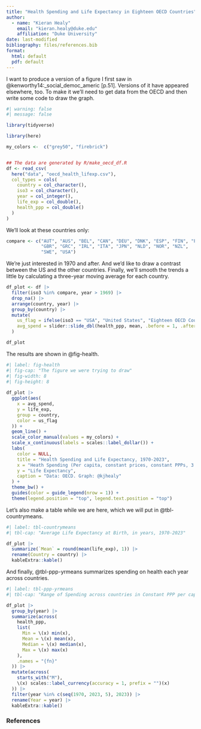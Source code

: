 ```yaml
---
title: "Health Spending and Life Expectancy in Eighteen OECD Countries"
author:
  - name: "Kieran Healy"
    email: "kieran.healy@duke.edu"
    affiliation: "Duke University"
date: last-modified
bibliography: files/references.bib
format:
  html: default
  pdf: default
---
```



I want to produce a version of a figure I first saw in @kenworthy14:_social_democ_americ [p.51]. Versions of it have appeared elsewhere, too. To make it we'll need to get data from the OECD and then write some code to draw the graph. 

```r
#| warning: false
#| message: false

library(tidyverse)
```

```r
library(here)

my_colors <-  c("grey50", "firebrick")


## The data are generated by R/make_oecd_df.R
df <- read_csv(
  here("data", "oecd_health_lifexp.csv"),
  col_types = cols(
    country = col_character(),
    iso3 = col_character(),
    year = col_integer(),
    life_exp = col_double(),
    health_ppp = col_double()
  )
)
```


We'll look at these countries only:

```r
compare <- c("AUT", "AUS", "BEL", "CAN", "DEU", "DNK", "ESP", "FIN", "FRA",
             "GBR", "GRC", "IRL", "ITA", "JPN", "NLD", "NOR", "NZL",
             "SWE", "USA")

```

We're just interested in 1970 and after. And we'd like to draw a contrast between the US and the other countries. Finally, we'll smooth the trends a little by calculating a three-year moving average for each country. 

```r
df_plot <- df |>
  filter(iso3 %in% compare, year > 1969) |>
  drop_na() |>
  arrange(country, year) |>
  group_by(country) |>
  mutate(
    us_flag = ifelse(iso3 == "USA", "United States", "Eighteen OECD Countries"),
    avg_spend = slider::slide_dbl(health_ppp, mean, .before = 1, .after = 1)
  )

df_plot  
```

The results are shown in @fig-health.


```r
#| label: fig-health
#| fig-cap: "The figure we were trying to draw"
#| fig-width: 8
#| fig-height: 8
 
df_plot |>
  ggplot(aes(
    x = avg_spend,
    y = life_exp,
    group = country,
    color = us_flag
  )) +
  geom_line() +
  scale_color_manual(values = my_colors) +
  scale_x_continuous(labels = scales::label_dollar()) +
  labs(
    color = NULL,
    title = "Health Spending and Life Expectancy, 1970-2023",
    x = "Heath Spending (Per capita, constant prices, constant PPPs, 3 year rolling average)",
    y = "Life Expectancy",
    caption = "Data: OECD. Graph: @kjhealy"
  ) +
  theme_bw() +
  guides(color = guide_legend(nrow = 1)) +
  theme(legend.position = "top", legend.text.position = "top")

```


Let's also make a table while we are here, which we will put in @tbl-countrymeans.

```r
#| label: tbl-countrymeans
#| tbl-cap: "Average Life Expectancy at Birth, in years, 1970-2023"

df_plot |>
  summarize(`Mean` = round(mean(life_exp), 1)) |>
  rename(Country = country) |>
  kableExtra::kable()
```


And finally, @tbl-ppp-yrmeans summarizes spending on health each year across countries.

```r
#| label: tbl-ppp-yrmeans
#| tbl-cap: "Range of Spending across countries in Constant PPP per capita, selected years 1970-2023, rounded to the nearest dollar."

df_plot |>
  group_by(year) |>
  summarize(across(
    health_ppp,
    list(
      Min = \(x) min(x),
      Mean = \(x) mean(x),
      Median = \(x) median(x),
      Max = \(x) max(x)
    ),
    .names = "{fn}"
  )) |>
  mutate(across(
    starts_with("M"),
    \(x) scales::label_currency(accuracy = 1, prefix = "")(x)
  )) |>
  filter(year %in% c(seq(1970, 2023, 5), 2023)) |>
  rename(Year = year) |>
  kableExtra::kable()

```



### References

::: {#refs}
:::
